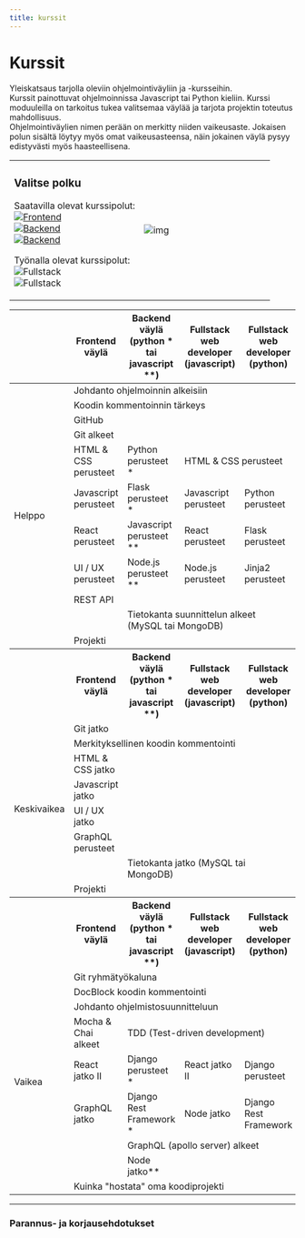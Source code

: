 ```yaml
---
title: kurssit
---
```




# Kurssit

Yleiskatsaus tarjolla oleviin ohjelmointiväyliin ja -kursseihin.   
Kurssit painottuvat ohjelmoinnissa Javascript tai Python kieliin. Kurssi moduuleilla on tarkoitus tukea valitsemaa väylää ja tarjota projektin toteutus mahdollisuus.  
Ohjelmointiväylien nimen perään on merkitty niiden vaikeusaste. Jokaisen polun sisältä löytyy myös omat vaikeusasteensa, näin jokainen väylä pysyy edistyvästi myös haasteellisena.  

<table>
<tr>
<td width="50%">  

### Valitse polku  
Saatavilla olevat kurssipolut:  
[![Frontend](https://img.shields.io/badge/Frontend_(helppo)-323330?style=for-the-badge&logo=javascript&logoColor=F7DF1E)](/kurssit/frontend/intro)  
[![Backend](https://img.shields.io/badge/Backend_(keskivaikea)-323330?style=for-the-badge&logo=javascript&logoColor=F7DF1E)](/kurssit/backend/javascript/intro)  
[![Backend](https://img.shields.io/badge/Backend_(keskivaikea)-14354C?style=for-the-badge&logo=python&logoColor=white)](/kurssit/backend/python/intro)  
  
Työnalla olevat kurssipolut:  
![Fullstack](https://img.shields.io/badge/Fullstack_Web_Developer_(haastava)-323330?style=for-the-badge&logo=javascript&logoColor=F7DF1E)  
![Fullstack](https://img.shields.io/badge/Fullstack_Web_Developer_(haastava)-14354C?style=for-the-badge&logo=python&logoColor=white)  

  

</td>
<td>

![img](/img/undraw_valitse_polku.svg)

</td>
</tr>
</table>

<table>
  <thead>
    <tr>
      <th></th>
      <th>Frontend väylä</th>
      <th>Backend väylä (python * tai javascript **)</th>
      <th>Fullstack web developer (javascript)  </th>
      <th>Fullstack web developer (python)</th>
    </tr>
  </thead>
  <tbody>
    <tr>
      <td scope="row" rowspan="11"> Helppo </td>
      <td colspan="4"> Johdanto ohjelmoinnin alkeisiin</td>
    </tr>
    <tr>
      <td colspan="4"> Koodin kommentoinnin tärkeys</td>
    </tr>
    <tr>
      <td colspan="4"> GitHub</td>
    </tr>
    <tr>
      <td colspan="4"> Git alkeet </td>
    </tr>
    <tr>
      <td> HTML & CSS perusteet</td>
      <td> Python perusteet *</td>
      <td colspan="2"> HTML & CSS perusteet</td>
    </tr>
    <tr>
      <td> Javascript perusteet</td>
      <td> Flask perusteet *</td>
      <td> Javascript perusteet</td>
      <td> Python perusteet</td>
    </tr>
    <tr>
      <td> React perusteet</td>
      <td> Javascript perusteet **</td>
      <td> React perusteet</td>
      <td> Flask perusteet</td>
    </tr>
    <tr>
      <td> UI / UX perusteet</td>
      <td> Node.js perusteet **</td>
      <td> Node.js perusteet</td>
      <td> Jinja2 perusteet</td>
    </tr>
    <tr>
      <td colspan="4"> REST API</td>
    </tr>
    <tr>
      <td colspan="1"></td>
      <td colspan="3"> Tietokanta suunnittelun alkeet (MySQL tai MongoDB)</td>
    </tr>
    <tr>
      <td colspan="4"> Projekti</td>
    </tr>
    <tr>
      <th></th>
      <th>Frontend väylä</th>
      <th>Backend väylä (python * tai javascript **)</th>
      <th>Fullstack web developer (javascript)  </th>
      <th>Fullstack web developer (python)</th>
    </tr>
    <tr>
      <td scope="row" rowspan="8"> Keskivaikea</td>
      <td colspan="4"> Git jatko</td>
    </tr>
    <tr>
      <td colspan="4"> Merkityksellinen koodin kommentointi</td>
    </tr>
    <tr>
      <td> HTML & CSS jatko</td>
    </tr>
    <tr>
      <td> Javascript jatko</td>
    </tr>
    <tr>
      <td> UI / UX jatko</td>
    </tr>
    <tr>
      <td> GraphQL perusteet</td>
    </tr>
    <tr>
      <td colspan="1"></td>
      <td colspan="3"> Tietokanta jatko (MySQL tai MongoDB)</td>
    </tr>
    <tr>
        <td colspan="4">Projekti</td>
    </tr>
    <tr>
      <th></th>
      <th>Frontend väylä</th>
      <th>Backend väylä (python * tai javascript **)</th>
      <th>Fullstack web developer (javascript)  </th>
      <th>Fullstack web developer (python)</th>
    </tr>
    <tr>
      <td scope="row" rowspan="11"> Vaikea </td>
      <td colspan="4"> Git ryhmätyökaluna</td>
    </tr>
    <tr>
      <td colspan="4">DocBlock koodin kommentointi </td>
    </tr>
    <tr>
      <td colspan="4">Johdanto ohjelmistosuunnitteluun </td>
    </tr>
    <tr>
      <td colspan="1">Mocha & Chai alkeet </td>
      <td colspan="3">TDD (Test-driven development) </td>
    </tr>
    <tr>
      <td>React jatko II </td>
      <td>Django perusteet * </td>
      <td>React jatko II </td>
      <td>Django perusteet </td>
    </tr>
    <tr>
      <td>GraphQL jatko </td>
      <td>Django Rest Framework * </td>
      <td>Node jatko </td>
      <td>Django Rest Framework </td>
    </tr>
    <tr>
      <td></td>
      <td colspan="3">GraphQL (apollo server) alkeet</td>
    </tr>
    <tr>
      <td></td>
      <td>Node jatko**</td>
      <td colspan="2"></td>
    </tr>
    <tr>
      <td colspan="4">Kuinka "hostata" oma koodiprojekti</td>
    </tr>
  </tbody>
</table>  

___

### Parannus- ja korjausehdotukset